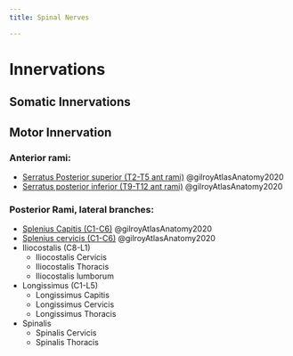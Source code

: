 ```yaml
---
title: Spinal Nerves

---
```


# Innervations

## Somatic Innervations

## Motor Innervation
### Anterior rami:

- [Serratus Posterior superior (T2-T5 ant rami)]({{< var ref-serratus-posterior-superior.path >}}) @gilroyAtlasAnatomy2020
- [Serratus posterior inferior (T9-T12 ant rami)]({{< var ref-serratus-posterior-inferior.path >}}) @gilroyAtlasAnatomy2020

### Posterior Rami, lateral branches:

- [Splenius Capitis (C1-C6)]({{< var ref-splenius-capitis.path >}}) @gilroyAtlasAnatomy2020
- [Splenius cervicis (C1-C6)]({{< var ref-splenius-capitis.path >}}) @gilroyAtlasAnatomy2020
- Iliocostalis (C8-L1)
    - Iliocostalis Cervicis
    - Iliocostalis Thoracis
    - Iliocostalis lumborum
- Longissimus (C1-L5)
    - Longissimus Capitis
    - Longissimus Cervicis
    - Longissimus Thoracis
- Spinalis
    - Spinalis Cervicis
    - Spinalis Thoracis